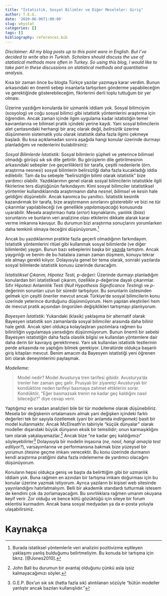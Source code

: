 ```yaml
---
title: "İstatistik, Sosyal Bilimler ve Diğer Meseleler: Giriş"
author: T.E.G.
date: '2020-06-06T1:00:00'
slug: whystat
categories: []
tags: []
bibliography: references.bib
---
```


*Disclaimer: All my blog posts up to this point were in English. But I’ve decided to write also in Turkish. Scholars should discuss the use of statistical methods more often in Turkey. So using this blog, I would like to take part in these discussions on statistical methods and quantitative analysis.*

Kısa bir zaman önce bu blogta Türkçe yazılar yazmaya karar verdim. Bunun arkasındaki en önemli sebep insanlarla tartışırken gönderme yapabileceğim ve gerektiğinde gösterebileceğim, fikirlerimi derli toplu tuttuğum bir yer olması.

Üzerine yazdığım konularda bir uzmanlık iddiam yok. Sosyal bilimciyim (sosyolog) ve coğu sosyal bilimci gibi istatistik yöntemlerini araştırma için öğrendim. Ancak zaman içinde ilgim uygulama kadar istatistiğin temel kavramlarına ve bilimsel pratik içindeki yerine kaydı. Yani sosyal bilimcilerin alet çantasındaki herhangi bir araç olarak değil, *belirsizlik* üzerine düşünmenin sistematik yolu olarak istatistik daha fazla ilgimi çekmeye başladı. Bu kısa açıklamadan sonra aşağıda hangi konular üzerinde durmayı planladığımı ve nedenlerini bulabilirsiniz:

*Sosyal Bilimlerde İstatistik:* Sosyal bilimlerin şüpheli ve yeterince bilimsel olmadığı görüşü sık sık dile getirilir. Bu görüşlerin dile getirilmesinin arkasındaki sebepler (ve geçerlilikleri) bir tarafa, çeşitli nedenlerle (örn. araştırma nesnesi) sosyal bilimlerin belirsizliği daha fazla kucakladığı iddia edilebilir. Tam da bu sebeple "belirsizliğin bilimi olarak istatistik" bize yardımcı olabilir. Yazdıklarımın genel olarak sosyal bilimcilerin istatistikle ilgili fikirlerine ters düştüğünün farkındayım: Kimi sosyal bilimciler istatistiksel yöntemler kullandıklarında araştırmanın daha *nesnel*, *bilimsel* ve *kesin* hale geldiğini düşünebilir. Ancak kanımca bu yanıltıcı. İstatistik kesinlik kazandırmak bir tarafa, bize araştırmanın sınırlarını gösterebilir ve bizi ne tür çıkarımlar yapılabileceği (ve genellikle *yapılamayacağı*) konusunda uyarabilir. Mesela araştırmacı hata (*error*) kaynaklarını, yanlılık (*bias*) sorunlarını ve bunların veri analizine olası etkilerini dikkate alarak karar verme imkanına kavuşur. Bu durumun bizi araştırma sonuçlarını yorumlarken daha temkinli olmaya iteceğini düşünüyorum.[^1] 

Ancak bu yazdıklarımın pratikte fazla geçerli olmadığının farkındayım. İstatistik yöntemlerini ritüel gibi kullanmak sosyal bilimlerde (ve diğer bilimlerde) yaygın. Bunun bazı sebeplerini başka bir [yazıda](https://tegedik.netlify.app/hta/) tartıştım. Ancak yaygınlığı ve benim de bu hatalara zaman zaman düşmem, konuyu tekrar ele almayı gerekli kılıyor. Dolayısıyla genel bir tema olarak, sonraki yazılarda sosyal bilimlerde istatistik konusu üzerinde duracağım. 

*İstatistiksel Çıkarım, Hipotez Testi, p-değeri:* Üzerinde durmayı planladığım konulardan biri istatistiksel çıkarım, özellikle *p*-değerine dayalı çıkarımlar. Sıfır Hipotezi Anlamlılık Testi (*Null Hypothesis Significance Testing*) ve *p*-değerinin sorunları uzun bir süredir tartışılıyor. Bu sorunlarin üstesinden gelmek için çeşitli öneriler mevcut ancak Türkiye'de sosyal bilimcilerin konu üzerinde yeterince durduğunu düşünmüyorum. Hem yapılan eleştirileri hem de mevcut pratik açısından öngorülen değişiklikleri tartışmayı planlıyorum. 

*Bayesyen İstatistik:* Yukarıdaki (klasik) yaklaşıma bir alternatif olarak Bayesyen istatistik son zamanlarda sosyal bilimciler arasında daha bilinir hale geldi. Ancak işleri oldukça kolaylaştıran yazılımlara rağmen bu bilinirliğin uygulamaya yansıdığını düşünmüyorum. Bunun önemli bir sebebi Bayesyen istatistiğin daha fazla olasılık bilgisi ve kullanılan yöntemlere dair daha derin bir kavrayış gerektirmesi. Yani sık kullanılan istatistik testlerinin perde arkasında ne yaptığını bilmek gerekiyor. Literatürde oldukça başarılı giriş kitapları mevcut. Benim amacım da Bayesyen istatistiği yeni öğrenen biri olarak deneyimlerimi paylaşmak.

*Modelleme:*

> Model nedir? Model Avusturya tren tarifesi gibidir. Avusturya'da trenler her zaman geç gelir. Prusyalı bir ziyaretçi Avusturyalı bir kondüktöre neden tarifeyi basmaya zahmet ettiklerini sorar. Kondüktör, "Eğer basmazsak trenin ne kadar geç kaldığını nasıl bileceğiz?" diye cevap verir. 

Yaptığımız en sıradan analizleri bile bir tür modelleme olarak düşünebiliriz. Mesela bir değişkenin ortalamasını almak yani değişken içindeki farklı değerleri tek bir sayıyla özetlemek (yani bir anlamda *indirgemek*) basit bir model kullanmaktır. Ancak McElreath'ın tabiriyle "küçük dünyalar" olarak modeller dışarıdaki büyük dünyanın eksik bir temsilidir; onun karmaşıklığını tam olarak yakalayamazlar.[^2] Ancak bize "ne kadar geç kaldığımızı" söyleyebilirler[^3] Dolayısıyla bir modelin inşasına (*ne, nasıl, hangi amaçla test ediliyor?*), varsayımlarına ve performansına bakmak bize yüzeysel bir yorumun ötesine geçme imkanı verecektir. Bu konu üzerinde durmanın kendi araştırma pratiğimi daha fazla irdelememe de yardımcı olacağını düşünüyorum.

Konuların hepsi oldukça geniş ve başta da belirttiğim gibi bir uzmanlık iddiam yok. Buna rağmen en azından bir tartışma imkanı doğurması için bu konular üzerine yazmak istiyorum. Ayrıca yazıların bi kişisel web sitesinde yayınlandığını hatırlatmalıyım. Belli bir akademik standardı tutturmak istesem de kendimi çok da zorlamayacağım. Bu sınırlılıklara rağmen umarım okuyana keyif verir. Zor olduğu ve bence kötü gözüktüğü için siteye bir forum eklentisi kurmadım. Ancak bana sosyal medyadan ya da e-posta yoluyla ulaşabilirsiniz. 



[^1]: Burada istatiksel yöntemlerle veri analizini pozitivizme eşitleyen yaklaşımı yanlış bulduğumu belirtmeliyim. Bu konuda bir tartışma için bknz. [@Jones2010].

[^2]: John Ball bu durumun bir avantaj olduğunu çünkü asla işsiz kalmayacağımızı söyler.

[^3]: G.E.P. Box'un sık sık (hatta fazla sık) alıntılanan sözüyle "bütün modeller yanlıştır ancak bazıları kullanışlıdır." 

# Kaynakça



